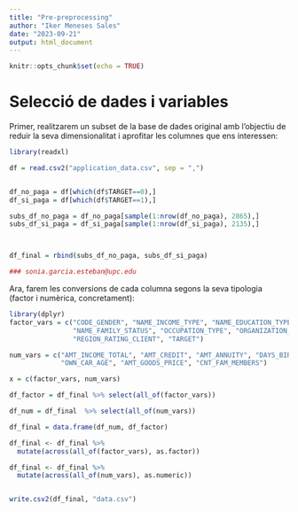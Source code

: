 ---
title: "Pre-preprocessing"
author: "Iker Meneses Sales"
date: "2023-09-21"
output: html_document
---

```{r setup, include=FALSE}
knitr::opts_chunk$set(echo = TRUE)
```

# Selecció de dades i variables

Primer, realitzarem un subset de la base de dades original amb l'objectiu de reduir la seva dimensionalitat i aprofitar les columnes que ens interessen:

```{r}
library(readxl)

df = read.csv2("application_data.csv", sep = ",")


df_no_paga = df[which(df$TARGET==0),]
df_si_paga = df[which(df$TARGET==1),]

subs_df_no_paga = df_no_paga[sample(1:nrow(df_no_paga), 2865),]
subs_df_si_paga = df_si_paga[sample(1:nrow(df_si_paga), 2135),]



df_final = rbind(subs_df_no_paga, subs_df_si_paga)

### sonia.garcia.esteban@upc.edu
```

Ara, farem les conversions de cada columna segons la seva tipologia (factor i numèrica, concretament):

```{r}
library(dplyr)
factor_vars = c("CODE_GENDER", "NAME_INCOME_TYPE", "NAME_EDUCATION_TYPE", 
                "NAME_FAMILY_STATUS", "OCCUPATION_TYPE", "ORGANIZATION_TYPE", 
                "REGION_RATING_CLIENT", "TARGET")

num_vars = c("AMT_INCOME_TOTAL", "AMT_CREDIT", "AMT_ANNUITY", "DAYS_BIRTH",
             "OWN_CAR_AGE", "AMT_GOODS_PRICE", "CNT_FAM_MEMBERS")

x = c(factor_vars, num_vars)

df_factor = df_final %>% select(all_of(factor_vars))

df_num = df_final  %>% select(all_of(num_vars))

df_final = data.frame(df_num, df_factor)

df_final <- df_final %>%
  mutate(across(all_of(factor_vars), as.factor))

df_final <- df_final %>%
  mutate(across(all_of(num_vars), as.numeric))


write.csv2(df_final, "data.csv")
```

